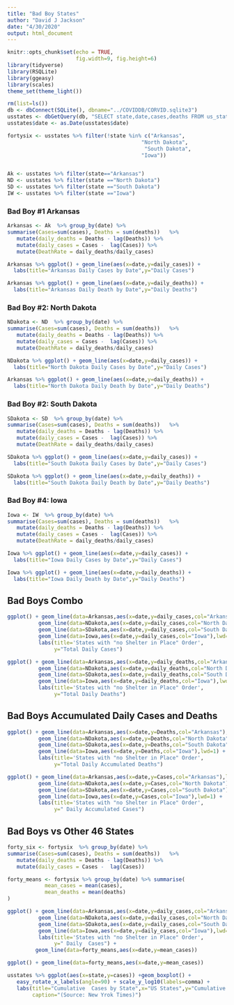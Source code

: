 ```yaml
---
title: "Bad Boy States"
author: "David J Jackson"
date: "4/30/2020"
output: html_document
---
```


```r
knitr::opts_chunk$set(echo = TRUE,
                      fig.width=9, fig.height=6)
library(tidyverse)
library(RSQLite)
library(ggeasy)
library(scales)
theme_set(theme_light())
```
```r
rm(list=ls())
db <- dbConnect(SQLite(), dbname="../COVIDDB/CORVID.sqlite3")
usstates <- dbGetQuery(db, "SELECT state,date,cases,deaths FROM us_states ;")
usstates$date <- as.Date(usstates$date)
```
```r
fortysix <- usstates %>% filter(!state %in% c("Arkansas",
                                           "North Dakota",
                                            "South Dakota",
                                           "Iowa"))


Ak <- usstates %>% filter(state=="Arkansas")
ND <- usstates %>% filter(state =="North Dakota")
SD <- usstates %>% filter(state =="South Dakota")
IW <- usstates %>% filter(state =="Iowa")
```

### Bad Boy #1 Arkansas

```r
Arkansas <- Ak  %>% group_by(date) %>% 
summarise(Cases=sum(cases), Deaths = sum(deaths))   %>%
   mutate(daily_deaths = Deaths - lag(Deaths)) %>% 
   mutate(daily_cases = Cases -  lag(Cases)) %>%
   mutate(DeathRate = daily_deaths/daily_cases)

Arkansas %>% ggplot() + geom_line(aes(x=date,y=daily_cases)) +
  labs(title="Arkansas Daily Cases by Date",y="Daily Cases")

Arkansas %>% ggplot() + geom_line(aes(x=date,y=daily_deaths)) +
  labs(title="Arkansas Daily Death by Date",y="Daily Deaths")
```

### Bad Boy #2: North Dakota

```r
NDakota <- ND  %>% group_by(date) %>% 
summarise(Cases=sum(cases), Deaths = sum(deaths))   %>%
   mutate(daily_deaths = Deaths - lag(Deaths)) %>% 
   mutate(daily_cases = Cases -  lag(Cases)) %>%
   mutate(DeathRate = daily_deaths/daily_cases)

NDakota %>% ggplot() + geom_line(aes(x=date,y=daily_cases)) +
  labs(title="North Dakota Daily Cases by Date",y="Daily Cases")

Arkansas %>% ggplot() + geom_line(aes(x=date,y=daily_deaths)) +
  labs(title="North Dakota Daily Death by Date",y="Daily Deaths")
```

### Bad Boy #2: South Dakota

```r
SDakota <- SD  %>% group_by(date) %>% 
summarise(Cases=sum(cases), Deaths = sum(deaths))   %>%
   mutate(daily_deaths = Deaths - lag(Deaths)) %>% 
   mutate(daily_cases = Cases -  lag(Cases)) %>%
   mutate(DeathRate = daily_deaths/daily_cases)

SDakota %>% ggplot() + geom_line(aes(x=date,y=daily_cases)) +
  labs(title="South Dakota Daily Cases by Date",y="Daily Cases")

SDakota %>% ggplot() + geom_line(aes(x=date,y=daily_deaths)) +
  labs(title="South Dakota Daily Death by Date",y="Daily Deaths")
```

### Bad Boy #4: Iowa

```r
Iowa <- IW  %>% group_by(date) %>% 
summarise(Cases=sum(cases), Deaths = sum(deaths))   %>%
   mutate(daily_deaths = Deaths - lag(Deaths)) %>% 
   mutate(daily_cases = Cases -  lag(Cases)) %>%
   mutate(DeathRate = daily_deaths/daily_cases)

Iowa %>% ggplot() + geom_line(aes(x=date,y=daily_cases)) +
  labs(title="Iowa Daily Cases by Date",y="Daily Cases")

Iowa %>% ggplot() + geom_line(aes(x=date,y=daily_deaths)) +
  labs(title="Iowa Daily Death by Date",y="Daily Deaths")
```

## Bad Boys Combo

```r
ggplot() + geom_line(data=Arkansas,aes(x=date,y=daily_cases,col="Arkansas"),lwd=1) +
          geom_line(data=NDakota,aes(x=date,y=daily_cases,col="North Dakota"),lwd=1) +
          geom_line(data=SDakota,aes(x=date,y=daily_cases,col="South Dakota"),lwd=1) +
          geom_line(data=Iowa,aes(x=date,y=daily_cases,col="Iowa"),lwd=1) +
          labs(title='States with "no Shelter in Place" Order',
               y="Total Daily Cases")
```

```r
ggplot() + geom_line(data=Arkansas,aes(x=date,y=daily_deaths,col="Arkansas"),lwd=1) +
          geom_line(data=NDakota,aes(x=date,y=daily_deaths,col="North Dakota"),lwd=1) +
          geom_line(data=SDakota,aes(x=date,y=daily_deaths,col="South Dakota"),lwd=1) +
          geom_line(data=Iowa,aes(x=date,y=daily_deaths,col="Iowa"),lwd=1) +
          labs(title='States with "no Shelter in Place" Order',
               y="Total Daily Deaths") 
```

## Bad Boys Accumulated Daily Cases and Deaths

```r
ggplot() + geom_line(data=Arkansas,aes(x=date,y=Deaths,col="Arkansas"),lwd=1) +
          geom_line(data=NDakota,aes(x=date,y=Deaths,col="North Dakota"),lwd=1) +
          geom_line(data=SDakota,aes(x=date,y=Deaths,col="South Dakota"),lwd=1) +
          geom_line(data=Iowa,aes(x=date,y=Deaths,col="Iowa"),lwd=1) +
          labs(title='States with "no Shelter in Place" Order',
               y="Total Daily Accumulated Deaths") 
```

```r
ggplot() + geom_line(data=Arkansas,aes(x=date,y=Cases,col="Arkansas"),lwd=1) +
          geom_line(data=NDakota,aes(x=date,y=Cases,col="North Dakota"),lwd=1) +
          geom_line(data=SDakota,aes(x=date,y=Cases,col="South Dakota"),lwd=1) +
          geom_line(data=Iowa,aes(x=date,y=Cases,col="Iowa"),lwd=1) +
          labs(title='States with "no Shelter in Place" Order',
               y=" Daily Accumulated Cases")
```

## Bad Boys vs Other 46 States

```r
forty_six <- fortysix  %>% group_by(date) %>% 
summarise(Cases=sum(cases), Deaths = sum(deaths))   %>%
   mutate(daily_deaths = Deaths - lag(Deaths)) %>% 
   mutate(daily_cases = Cases -  lag(Cases)) 
```
```r
forty_means <- fortysix %>% group_by(date) %>% summarise(
            mean_cases = mean(cases),
            mean_deaths = mean(deaths)
)
```
```r
ggplot() + geom_line(data=Arkansas,aes(x=date,y=daily_cases,col="Arkansas"),lwd=1) +
          geom_line(data=NDakota,aes(x=date,y=daily_cases,col="North Dakota"),lwd=1) +
          geom_line(data=SDakota,aes(x=date,y=daily_cases,col="South Dakota"),lwd=1) +
          geom_line(data=Iowa,aes(x=date,y=daily_cases,col="Iowa"),lwd=1) +
          labs(title='States with "no Shelter in Place" Order',
               y=" Daily  Cases") +
         geom_line(data=forty_means,aes(x=date,y=mean_cases))
```
```r
ggplot() + geom_line(data=forty_means,aes(x=date,y=mean_cases))
```

```r
usstates %>% ggplot(aes(x=state,y=cases)) +geom_boxplot() +
   easy_rotate_x_labels(angle=90) + scale_y_log10(labels=comma) +
   labs(title="Cumulative  Cases by State",x="US States",y="Cumulative Case (Log10)",
        caption="(Source: New Yrok Times)")
```